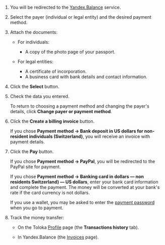 1. You will be redirected to the [Yandex.Balance](https://balance.yandex.ru/index.xml?LANG=en) service.

1. Select the payer (individual or legal entity) and the desired payment method.

1. Attach the documents:

    - For individuals:

        - A copy of the photo page of your passport.

    - For legal entities:

        - A certificate of incorporation.
        - A business card with bank details and contact information.

1. Click the **Select** button.

1. Check the data you entered.

    To return to choosing a payment method and changing the payer's details, click **Change payer or payment method**.

1. Click the **Create a billing invoice** button.

    If you chose **Payment method → Bank deposit in US dollars for non-resident individuals (Switzerland)**, you will receive an invoice with payment details.

1. Click the **Pay** button.

    If you chose **Payment method → PayPal**, you will be redirected to the PayPal site for payment.

    If you chose **Payment method → Banking card in dollars — non residents Switzerland) — US dollars**, enter your bank card information and complete the payment. The money will be converted at your bank's rate if the card currency is not dollars.

    <Note mode="note" title="Note">

    If you use a  wallet, you may be asked to enter the [payment password](https://yandex.ru/support/money/password/permanent.html) when you go to payment.

    </Note>

1. Track the money transfer:

    - On the Toloka [Profile](https://platform.toloka.ai/requester/profile) page (the **Transactions history** tab).

    - In Yandex.Balance (the [Invoices](https://balance.yandex.ru/persons.xml?LANG=en) page).
